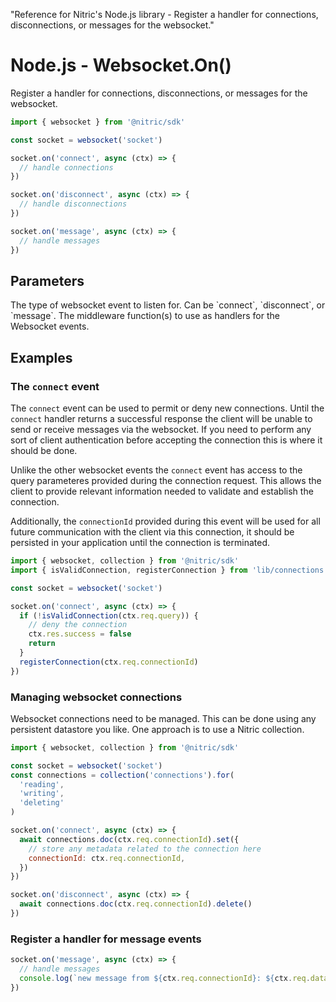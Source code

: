   "Reference for Nitric's Node.js library - Register a handler for connections, disconnections, or messages for the websocket."

# Node.js - Websocket.On()

Register a handler for connections, disconnections, or messages for the websocket.

```javascript
import { websocket } from '@nitric/sdk'

const socket = websocket('socket')

socket.on('connect', async (ctx) => {
  // handle connections
})

socket.on('disconnect', async (ctx) => {
  // handle disconnections
})

socket.on('message', async (ctx) => {
  // handle messages
})
```

## Parameters

<Properties>
  <Property name="eventType" required type="string">
    The type of websocket event to listen for. Can be `connect`, `disconnect`,
    or `message`.
  </Property>
  <Property name="middleware" required type="WebsocketMiddleware<T>">
    The middleware function(s) to use as handlers for the Websocket events.
  </Property>
</Properties>

## Examples

### The `connect` event

The `connect` event can be used to permit or deny new connections. Until the `connect` handler returns a successful response the client will be unable to send or receive messages via the websocket. If you need to perform any sort of client authentication before accepting the connection this is where it should be done.

Unlike the other websocket events the `connect` event has access to the query parameteres provided during the connection request. This allows the client to provide relevant information needed to validate and establish the connection.

Additionally, the `connectionId` provided during this event will be used for all future communication with the client via this connection, it should be persisted in your application until the connection is terminated.

```javascript
import { websocket, collection } from '@nitric/sdk'
import { isValidConnection, registerConnection } from 'lib/connections'

const socket = websocket('socket')

socket.on('connect', async (ctx) => {
  if (!isValidConnection(ctx.req.query)) {
    // deny the connection
    ctx.res.success = false
    return
  }
  registerConnection(ctx.req.connectionId)
})
```

### Managing websocket connections

Websocket connections need to be managed. This can be done using any persistent datastore you like. One approach is to use a Nitric collection.

```javascript
import { websocket, collection } from '@nitric/sdk'

const socket = websocket('socket')
const connections = collection('connections').for(
  'reading',
  'writing',
  'deleting'
)

socket.on('connect', async (ctx) => {
  await connections.doc(ctx.req.connectionId).set({
    // store any metadata related to the connection here
    connectionId: ctx.req.connectionId,
  })
})

socket.on('disconnect', async (ctx) => {
  await connections.doc(ctx.req.connectionId).delete()
})
```

### Register a handler for message events

```javascript
socket.on('message', async (ctx) => {
  // handle messages
  console.log(`new message from ${ctx.req.connectionId}: ${ctx.req.data}`)
})
```
